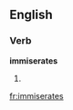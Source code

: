 
==English==

===Verb===
'''immiserates'''

# {{third-person singular of|[[immiserate]]}}

[[fr:immiserates]]
